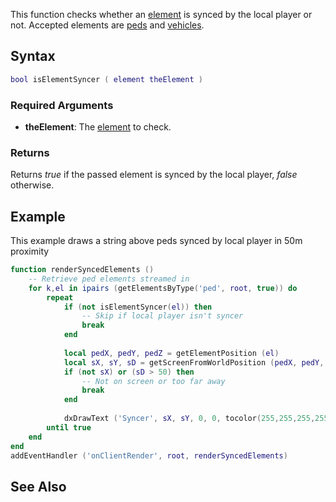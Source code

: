
{{Client function}}
This function checks whether an [[/element.md|element]] is synced by the local player or not. Accepted elements are [[/ped.md|peds]] and [[/vehicle.md|vehicles]].

==Syntax==
<syntaxhighlight lang="lua">
bool isElementSyncer ( element theElement )
</syntaxhighlight>
{{New feature/item|3.0141|1.4.0|6993|{{OOP||[[/element.md|element]]:isSyncer|syncedByLocalPlayer}}}}

===Required Arguments===
* '''theElement''': The [[/element.md|element]] to check.

===Returns===
Returns ''true'' if the passed element is synced by the local player, ''false'' otherwise.

==Example==
<section name="Client" class="client" show="true">
This example draws a string above peds synced by local player in 50m proximity
<syntaxhighlight lang="lua">
function renderSyncedElements ()
    -- Retrieve ped elements streamed in
    for k,el in ipairs (getElementsByType('ped', root, true)) do
        repeat
            if (not isElementSyncer(el)) then
                -- Skip if local player isn't syncer
                break
            end
            
            local pedX, pedY, pedZ = getElementPosition (el)
            local sX, sY, sD = getScreenFromWorldPosition (pedX, pedY, pedZ + 1.2)
            if (not sX) or (sD > 50) then
                -- Not on screen or too far away
                break
            end
            
            dxDrawText ('Syncer', sX, sY, 0, 0, tocolor(255,255,255,255), 20 / sD, 'arial')
        until true
    end
end
addEventHandler ('onClientRender', root, renderSyncedElements)
</syntaxhighlight>
</section>

==See Also==
{{Client element functions}}